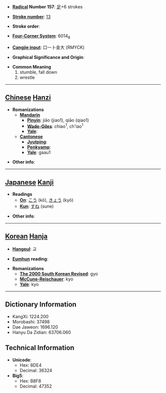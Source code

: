 * '''[[Wiktionary:Chinese radical index| Radical]] Number 157''': [[Wiktionary:Chinese radical index 足|足]]+6 strokes

* '''[[Wiktionary:Chinese total strokes index|Stroke number]]''': [[Wiktionary:Chinese total strokes index 13|13]]

* '''Stroke order''': 

* '''[[Wiktionary:Chinese four corner index|Four-Corner System]]''': 6014<sub>8</sub>

* '''[[Wiktionary:Chinese Cangjie index|Cangjie input]]''': 口一卜金大 (RMYCK)

* '''Graphical Significance and Origin''': 

* '''Common Meaning'''
*#stumble, fall down
*# wrestle


----

== [[Chinese]] [[Hanzi]] ==

* '''Romanizations'''
** '''[[Mandarin]]'''
*** '''[[Pinyin]]''': jiāo (jiao1), qiāo (qiao1)
*** '''[[Wade-Giles]]''': chiao<sup>1</sup>, ch'iao<sup>1</sup>
*** '''[[Yale]]''': 
** '''[[Cantonese]]'''
*** '''[[Jyutping]]''':
*** '''[[Penkyamp]]''': 
*** '''[[Yale]]''': gaau1

* '''Other info''': 

----

== [[Japanese]] [[Kanji]] ==

* '''Readings'''
** '''[[On]]''': [[こう]] (kō), [[きょう]] (kyō)
** '''[[Kun]]''': [[すね]] (sune)

* '''Other info''':  

----

== [[Korean]] [[Hanja]] ==

* '''[[Hangeul]]''': 교

* '''[[Eumhun]] reading''': 

* '''Romanizations'''
** '''[[The 2000 South Korean Revised Romanization|The 2000 South Korean Revised]]''': gyo
** '''[[McCune-Reischauer]]''': kyo
** '''[[Yale]]''': kyo

----

== Dictionary Information ==

* KangXi: 1224.200
* Morobashi: 37498
* Dae Jaweon: 1696.120
* Hanyu Da Zidian: 63706.060

== Technical Information ==

* '''Unicode''':
** Hex: 8DE4
** Decimal: 36324
* '''Big5''':
** Hex: B8F8
** Decimal: 47352